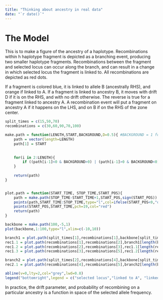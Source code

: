 ```yaml
---
title: "Thinking about ancestry in real data"
date: "`r date()`"
---
```


The Model
========
This is to make a figure of the ancestry of a haplotype. Recombinations within h haplotype fragment is depicted as a branching event, producing two smaller haplotype fragments. Recombinations between the fragment and selected locus can occur along the branch, and can result in a change in which selected locus the fragment is linked to. All recombinations are depicted as red dots.

If a fragment is colored blue, it is linked to allele B (ancestrally RHS), and orange if linked to A. If a fragment is linked to ancestry B, it moves with drift D if it is on the RHS, and with no drift otherwise. The reverse is true for a fragment linked to ancestry A. A recombination event will put a fragment on ancestry A if it happens on the LHS, and on B if on the RHS of the zone center.

```r
split_times = c(15,50,70)
recombinations = c(30,60,90,70,100)

make.path = function(LENGTH,START,BACKGROUND,D=0.5){ #BACKGROUND = 1 for LHS ancestry
	path = vector(length=LENGTH)
	path[1] = START
	
	
	for(i in 2:LENGTH){
		if ((path[i-1]<0 & BACKGROUND>0) | (path[i-1]>0 & BACKGROUND<0)){path[i]=rnorm(1,BACKGROUND*D,0.5)+path[i-1] } else{path[i] = rnorm(1,0,0.5)+path[i-1]}
	}
	
	return(path)
}


plot.path = function(START_TIME, STOP_TIME,START_POS){
	path = make.path(STOP_TIME-START_TIME+1,START_POS,sign(START_POS))
	points(path,START_TIME:STOP_TIME,type="l",col=ifelse(START_POS<0,"orange","blue"),lwd=1.2)
	points(START_POS,START_TIME,pch=19,col="red")
	return(path)
}

backbone = make.path(100,-5,1)
plot(backbone,1:100,type="l",xlim=c(-10,10))

branch1 = plot.path(split_times[1],recombinations[1],backbone[split_times[1]])
rec1.1 = plot.path(recombinations[1],recombinations[2],branch1[length(branch1)])
rec1.2 = plot.path(recombinations[2],recombinations[3],rec1.1[length(rec1.1)])
rec1.3 = plot.path(recombinations[3],recombinations[5],rec1.2[length(rec1.2)])

branch2 = plot.path(split_times[2],recombinations[4],backbone[split_times[2]])
rec2.1 = plot.path(recombinations[4],recombinations[5],branch2[length(branch2)])

abline(v=0,lty=2,col="grey",lwd=0.8)
legend("bottomright",legend = c("selected locus","linked to A", "linked to B","rec. event"),col=c("black","orange","blue","red"),lty=c(rep(1,3),NA),pch=c(rep(NA,3),19))


```
In practice, the drift parameter, and probability of recombining on a particular ancestry is a function in space of the selected allele frequency.
